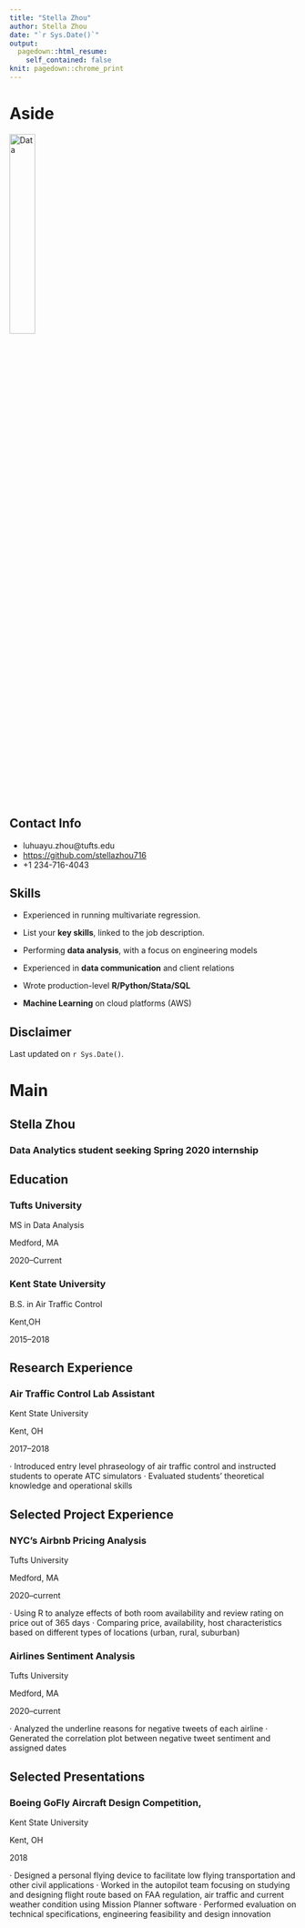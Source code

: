 ```yaml
---
title: "Stella Zhou"
author: Stella Zhou
date: "`r Sys.Date()`"
output:
  pagedown::html_resume:
    self_contained: false
knit: pagedown::chrome_print
---
```


Aside
================================================================================


![Data](data_icon.png){width=30%}
<!-- ![Data](`r here::here("data_icon.png")`) -->



Contact Info {#contact}
--------------------------------------------------------------------------------

- <i class="fa fa-envelope"></i>luhuayu.zhou@tufts.edu
- <i class="fa fa-github"></i> [https://github.com/stellazhou716](https://github.com/stellazhou716)
- <i class="fa fa-phone"></i> +1 234-716-4043


Skills {#skills}
--------------------------------------------------------------------------------

- Experienced in running multivariate regression. 

- List your **key skills**, linked to the job description.

- Performing **data analysis**, with a focus on engineering models

- Experienced in **data communication** and client relations

- Wrote production-level **R/Python/Stata/SQL** 

- **Machine Learning** on cloud platforms (AWS)




Disclaimer {#disclaimer}
--------------------------------------------------------------------------------

<!--This resume was made with the R package [**pagedown**](https://github.com/rstudio/pagedown).-->

Last updated on `r Sys.Date()`.



Main
================================================================================

Stella Zhou {#title}
--------------------------------------------------------------------------------

### Data Analytics student seeking Spring 2020 internship


Education {data-icon=graduation-cap data-concise=true}
--------------------------------------------------------------------------------

### Tufts University

MS in Data Analysis

Medford, MA

2020--Current


### Kent State University

B.S. in Air Traffic Control 

Kent,OH 

2015--2018



Research Experience {data-icon=flask}
--------------------------------------------------------------------------------

### Air Traffic Control Lab Assistant

Kent State University

Kent, OH

2017--2018

· Introduced entry level phraseology of air traffic control and instructed students to operate ATC simulators
· Evaluated students’ theoretical knowledge and operational skills



Selected Project Experience {data-icon=chalkboard-teacher}
--------------------------------------------------------------------------------

### NYC’s Airbnb Pricing Analysis

Tufts University

Medford, MA

2020--current

<!--::: concise-->
· Using R to analyze effects of both room availability and review rating on price out of 365 days
· Comparing price, availability, host characteristics based on different types of locations (urban, rural, suburban)
<!--:::-->




### Airlines Sentiment Analysis

Tufts University

Medford, MA

2020--current

· Analyzed the underline reasons for negative tweets of each airline
· Generated the correlation plot between negative tweet sentiment and assigned dates



Selected Presentations {data-icon=comment-alt}
--------------------------------------------------------------------------------
### Boeing GoFly Aircraft Design Competition, 

Kent State University

Kent, OH

2018

· Designed a personal flying device to facilitate low flying transportation and other civil applications
· Worked in the autopilot team focusing on studying and designing flight route based on FAA regulation, air
traffic and current weather condition using Mission Planner software
· Performed evaluation on technical specifications, engineering feasibility and design innovation


